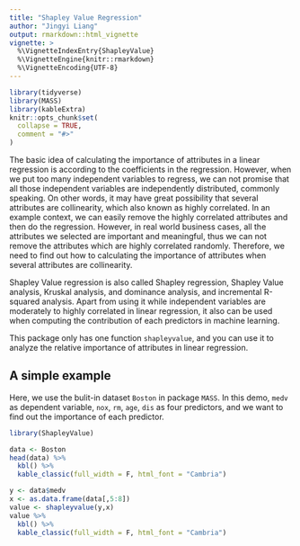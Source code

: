 ---
title: "Shapley Value Regression"
author: "Jingyi Liang"
output: rmarkdown::html_vignette
vignette: >
  %\VignetteIndexEntry{ShapleyValue}
  %\VignetteEngine{knitr::rmarkdown}
  %\VignetteEncoding{UTF-8}
---

```{r include = FALSE}
library(tidyverse)
library(MASS)
library(kableExtra)
knitr::opts_chunk$set(
  collapse = TRUE,
  comment = "#>"
)
```


The basic idea of calculating the importance of attributes in a linear regression is according to the coefficients in the regression. However, when we put too many independent variables to regress, we can not promise that all those independent variables are independently distributed, commonly speaking. On other words, it may have great possibility that several attributes are collinearity, which also known as highly correlated. In an example context, we can easily remove the highly correlated attributes and then do the regression. However, in real world business cases, all the attributes we selected are important and meaningful, thus we can not remove the attributes which are highly correlated randomly. Therefore, we need to find out how to calculating the importance of attributes when several attributes are collinearity.

Shapley Value regression is also called Shapley regression, Shapley Value analysis, Kruskal analysis, and dominance analysis, and incremental R-squared analysis. Apart from using it while independent variables are moderately to highly correlated in linear regression, it also can be used when computing the contribution of each predictors in machine learning.

This package only has one function `shapleyvalue`, and you can use it to analyze the relative importance of attributes in linear regression.

## A simple example

Here, we use the bulit-in dataset `Boston` in package `MASS`. In this demo, `medv` as dependent variable, `nox`, `rm`, `age`,	`dis` as four predictors, and we want to find out the importance of each predictor.

```{r setup}
library(ShapleyValue)
```

```{r,echo=TRUE}
data <- Boston
head(data) %>%
  kbl() %>%
  kable_classic(full_width = F, html_font = "Cambria")
```

```{r,echo=TRUE, warning=FALSE}
y <- data$medv
x <- as.data.frame(data[,5:8])
value <- shapleyvalue(y,x)
value %>%
  kbl() %>%
  kable_classic(full_width = F, html_font = "Cambria")
```

